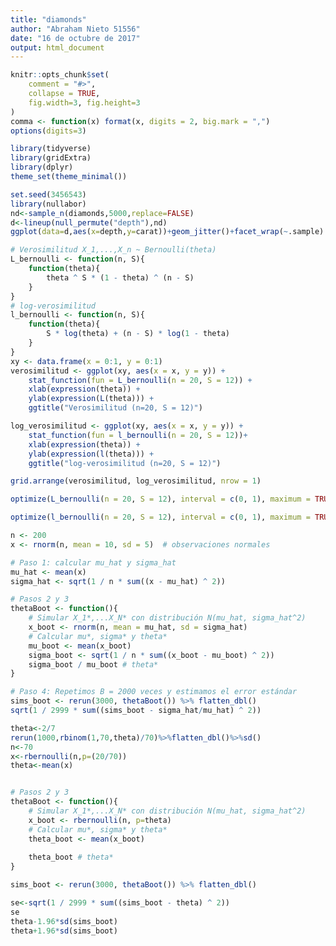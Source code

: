 ```yaml
---
title: "diamonds"
author: "Abraham Nieto 51556"
date: "16 de octubre de 2017"
output: html_document
---
```

```r
knitr::opts_chunk$set(
    comment = "#>",
    collapse = TRUE, 
    fig.width=3, fig.height=3
)
comma <- function(x) format(x, digits = 2, big.mark = ",")
options(digits=3)

library(tidyverse)
library(gridExtra)
library(dplyr)
theme_set(theme_minimal())
```


```r
set.seed(3456543)
library(nullabor)
nd<-sample_n(diamonds,5000,replace=FALSE)
d<-lineup(null_permute("depth"),nd)
ggplot(data=d,aes(x=depth,y=carat))+geom_jitter()+facet_wrap(~.sample)
```
```r
# Verosimilitud X_1,...,X_n ~ Bernoulli(theta)
L_bernoulli <- function(n, S){
    function(theta){
        theta ^ S * (1 - theta) ^ (n - S)
    }  
}
# log-verosimilitud
l_bernoulli <- function(n, S){
    function(theta){
        S * log(theta) + (n - S) * log(1 - theta)
    }  
}
xy <- data.frame(x = 0:1, y = 0:1)
verosimilitud <- ggplot(xy, aes(x = x, y = y)) +
    stat_function(fun = L_bernoulli(n = 20, S = 12)) +
    xlab(expression(theta)) +
    ylab(expression(L(theta))) +
    ggtitle("Verosimilitud (n=20, S = 12)")

log_verosimilitud <- ggplot(xy, aes(x = x, y = y)) +
    stat_function(fun = l_bernoulli(n = 20, S = 12))+
    xlab(expression(theta)) +
    ylab(expression(l(theta))) +
    ggtitle("log-verosimilitud (n=20, S = 12)")

grid.arrange(verosimilitud, log_verosimilitud, nrow = 1)  
```
```r
optimize(L_bernoulli(n = 20, S = 12), interval = c(0, 1), maximum = TRUE)

optimize(l_bernoulli(n = 20, S = 12), interval = c(0, 1), maximum = TRUE)
```

```r
n <- 200
x <- rnorm(n, mean = 10, sd = 5)  # observaciones normales

# Paso 1: calcular mu_hat y sigma_hat
mu_hat <- mean(x)  
sigma_hat <- sqrt(1 / n * sum((x - mu_hat) ^ 2)) 

# Pasos 2 y 3
thetaBoot <- function(){
    # Simular X_1*,...X_N* con distribución N(mu_hat, sigma_hat^2) 
    x_boot <- rnorm(n, mean = mu_hat, sd = sigma_hat) 
    # Calcular mu*, sigma* y theta*
    mu_boot <- mean(x_boot)
    sigma_boot <- sqrt(1 / n * sum((x_boot - mu_boot) ^ 2)) 
    sigma_boot / mu_boot # theta*
}

# Paso 4: Repetimos B = 2000 veces y estimamos el error estándar
sims_boot <- rerun(3000, thetaBoot()) %>% flatten_dbl()
sqrt(1 / 2999 * sum((sims_boot - sigma_hat/mu_hat) ^ 2))
```

```r
theta<-2/7
rerun(1000,rbinom(1,70,theta)/70)%>%flatten_dbl()%>%sd()
n<-70
x<-rbernoulli(n,p=(20/70)) 
theta<-mean(x)


# Pasos 2 y 3
thetaBoot <- function(){
    # Simular X_1*,...X_N* con distribución N(mu_hat, sigma_hat^2) 
    x_boot <- rbernoulli(n, p=theta) 
    # Calcular mu*, sigma* y theta*
    theta_boot <- mean(x_boot)
    
    theta_boot # theta*
}

sims_boot <- rerun(3000, thetaBoot()) %>% flatten_dbl()

se<-sqrt(1 / 2999 * sum((sims_boot - theta) ^ 2))
se
theta-1.96*sd(sims_boot)
theta+1.96*sd(sims_boot)
```

